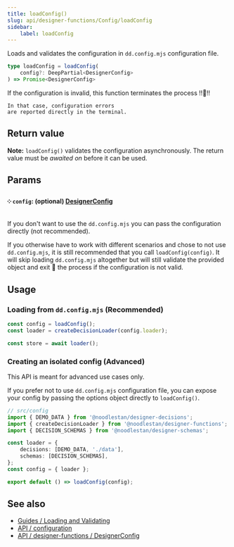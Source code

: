 ```yaml
---
title: loadConfig()
slug: api/designer-functions/Config/loadConfig
sidebar:
    label: loadConfig
---
```



Loads and validates the configuration in `dd.config.mjs` configuration file.

```ts
type loadConfig = loadConfig(
    config?: DeepPartial<DesignerConfig>
) => Promise<DesignerConfig>
```

<Aside type="note">
    If the configuration is invalid, this function terminates the process !!🛑!!

    In that case, configuration errors
    are reported directly in the terminal.

</Aside>

## Return value

**Note:** `loadConfig()` validates the configuration asynchronously. The return value must be _awaited on_ before it can be used.

## Params

#### ༶ `config`: (optional) [DesignerConfig](/api/designer-functions/Config/Types/DesignerConfig)

If you don't want to use the `dd.config.mjs` you can pass the configuration directly (not recommended).

If you otherwise have to work with different scenarios and chose to not use `dd.config.mjs`, it is still recommended that you call `loadConfig(config)`. It will skip loading `dd.config.mjs` altogether but will still validate the provided object and exit 🛑 the process if the configuration is not valid.

## Usage

### Loading from `dd.config.mjs` (Recommended)

```ts
const config = loadConfig();
const loader = createDecisionLoader(config.loader);

const store = await loader();
```

### Creating an isolated config (Advanced)

<Aside type="caution">This API is meant for advanced use cases only.</Aside>

If you prefer not to use `dd.config.mjs` configuration file, you can expose your config by passing the options object directly to `loadConfig()`.

```ts
// src/config
import { DEMO_DATA } from '@noodlestan/designer-decisions';
import { createDecisionLoader } from '@noodlestan/designer-functions';
import { DECISION_SCHEMAS } from '@noodlestan/designer-schemas';

const loader = {
    decisions: [DEMO_DATA, './data'],
    schemas: [DECISION_SCHEMAS],
};
const config = { loader };

export default () => loadConfig(config);
```

## See also

-   [Guides / Loading and Validating](/guides/loading-and-validating-design-decisions/)
-   [API / configuration](/api/configuration)
-   [API / designer-functions / DesignerConfig](/api/designer-functions/Config/Types/DesignerConfig)
